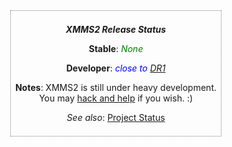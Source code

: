 <div style="float: right; border: dotted 1px grey; text-align: center; padding:0.5em">
'''''XMMS2 Release Status'''''

'''Stable''': <font style="color: green">''None''</font>

'''Developer''': <font style="color: blue">''close to [[Release:DR1 | DR1]]''</font>

'''Notes''': XMMS2 is still under heavy development.<br />You may [[Developer Corner|hack and help]] if you wish. :)

''See also'': [[Project Status]]
</div>